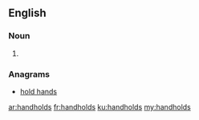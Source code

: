 ==English==

===Noun===
{{head|en|plural}}

# {{plural of|handhold|lang=en|nocat=1}}

===Anagrams===
* [[hold hands#English|hold hands]]

[[ar:handholds]]
[[fr:handholds]]
[[ku:handholds]]
[[my:handholds]]